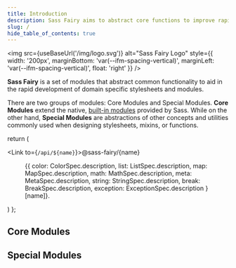 ```yaml
---
title: Introduction
description: Sass Fairy aims to abstract core functions to improve rapid development of domain specific stylesheets and modules.
slug: /
hide_table_of_contents: true
---
```


<img src={useBaseUrl('/img/logo.svg')} alt="Sass Fairy Logo" style={{ width: '200px', marginBottom: 'var(--ifm-spacing-vertical)', marginLeft: 'var(--ifm-spacing-vertical)', float: 'right' }} />

**Sass Fairy** is a set of modules that abstract common functionality to aid in the rapid development of domain specific stylesheets and modules.

There are two groups of modules: Core Modules and Special Modules. **Core Modules** extend the native, [built-in modules](https://sass-lang.com/documentation/modules) provided by Sass. While on the other hand, **Special Modules** are abstractions of other concepts and utilities commonly used when designing stylesheets, mixins, or functions.


  return (
    <Fragment>
      <dt><Link to={`/api/${name}`}>@sass-fairy/{name}</Link></dt>
      <dd><p>{{
        color: ColorSpec.description,
        list: ListSpec.description,
        map: MapSpec.description,
        math: MathSpec.description,
        meta: MetaSpec.description,
        string: StringSpec.description,
        break: BreakSpec.description,
        exception: ExceptionSpec.description
      }[name]}.</p></dd>
      <dd><NpmBadge module={name} /></dd>
    </Fragment>
  )
};

## Core Modules

<dl>
	<DescriptionItem name="color" />
	<DescriptionItem name="list" />
	<DescriptionItem name="map" />
	<DescriptionItem name="math" />
	<DescriptionItem name="meta" />
	<DescriptionItem name="string" />
</dl>

## Special Modules

<dl>
	<DescriptionItem name="break" />
	<DescriptionItem name="exception" />
</dl>

